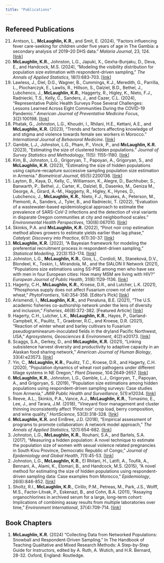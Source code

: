 ```yaml
---
title: "Publications"
---
```


## Refereed Publications

<ol reversed>

<li>Arntson, L., **McLaughlin, K.R.**, and Smit, E. (2024), “Factors influencing fever care-seeking for children under five years of age in The Gambia: a secondary analysis of 2019–20 DHS data.” *Malaria Journal*, 23, 124. [[link](https://malariajournal.biomedcentral.com/articles/10.1186/s12936-024-04951-w)]</li>

<li>**McLaughlin, K.R.**, Johnston, L.G., Japuki, X., Gexha-Bunjaku, D., Deva, E., and Handcock, M.S. (2024), “Modeling the visibility distribution for population size estimation with respondent-driven sampling,” *The Annals of Applied Statistics*, 18(1):683-703. [[link](https://projecteuclid.org/journals/annals-of-applied-statistics/volume-18/issue-1/Modeling-the-visibility-distribution-for-respondent-driven-sampling-with-application/10.1214/23-AOAS1807.short)]</li>

<li>Lawless, J., Diel, D.G., Wagner, B., Cummings, K.J., Meredith, G., Parrilla, L., Plocharczyk, E., Lawlis, R., Hillson, S., Dalziel, B.D., Bethel, J., Lubchenco, J., **McLaughlin, K.R.**, Haggerty, R., Higley, K., Nieto, F.J., Radniecki, T.S., Kelly, C., Sanders, J., and Cazer, C.L. (2024), “Representative Public Health Surveys Pose Several Challenges: Lessons Learned Across Eight Communities During the COVID-19 Pandemic.” *American Journal of Preventative Medicine Focus*, 3(2):100198. [[link](https://doi.org/10.1016/j.focus.2024.100198)]</li>

<li>Phatak, G., Johnston, L.G., Khoudri, I., Rhilani, H.E., Kettani, A.E., and **McLaughlin, K.R.** (2023), “Trends and factors affecting knowledge of and stigma and violence towards female sex workers in Morocco.” *International Journal of Behavioral Medicine*. [[link](https://link.springer.com/article/10.1007/s12529-023-10237-3)]</li>

<li>Gamble, L.J., Johnston, L.G., Pham, P., Vinck, P., and **McLaughlin, K.R.** (2023), “Estimating the size of clustered hidden populations.” *Journal of Survey Statistics and Methodology*, 11(5): 1155–1180. [[link](https://doi.org/10.1093/jssam/smad025)]</li>

<li>Kim, B., Johnston, L.G., Grigoryan, T., Papoyan, A., Grigoryan, S., and **McLaughlin, K.R.** (2023), “Estimating the size of hidden populations using capture-recapture successive sampling population size estimation in Armenia.” *Biometrical Journal*, 65(5):2200136. [[link](https://doi.org/10.1002/bimj.202200136)]</li>

<li>Layton, B., Kaya, D., Kelly, C., Williamson, K., Alegre, D., Bachhuber, S., Banwarth, P., Bethel, J., Carter, K., Dalziel, B., Dasenko, M., Geniza M., George, A., Girard, A.-M., Haggerty, R., Higley, K., Hynes, D., Lubchenco, J., **McLaughlin, K.R.**, Nieto, F.J., Noakes, A., Peterson, M., Piemonti, A., Sanders, J., Tyler, B., and Radniecki, T. (2022), “Evaluation of a wastewater-based epidemiological approach to estimate the prevalence of SARS-CoV-2 infections and the detection of viral variants in disparate Oregon communities at city and neighborhood scales.” *Environmental Health Perspectives*, 130(6):067010. [[link](https://doi.org/10.1289/EHP10289)]</li>

<li>Skinkis, P.A. and **McLaughlin, K.R.** (2022), “Pinot noir crop estimation method allows growers to estimate yields earlier than lag phase,” *Catalyst: Discovery into Practice*, 6(1):30-37. [[link](https://www.ajevonline.org/content/6/Suppl_1/30)]</li>

<li>**McLaughlin, K.R.** (2022), “A Bayesian framework for modeling the preferential recruitment process in respondent-driven sampling,” *Statistical Modelling*, 22(3):153-174. [[link](https://journals.sagepub.com/doi/10.1177/1471082X211043945)]</li>

<li>Johnston, L.G., **McLaughlin, K.R.**, Gios, L., Cordioli, M., Staneková, D.V., Blondeel, K., Toskin, I., Mirandola, M., and the SIALON II Network (2021), “Populations size estimations using SS-PSE among men who have sex with men in four European cities: How many MSM are living with HIV?” *European Journal of Public Health*, 31(6):1129-1136. [[link](https://academic.oup.com/eurpub/article/31/6/1129/6385781)]</li>

<li>Hagerty, C.H., **McLaughlin, K.R.**, Kroese, D.R., and Lutcher, L.K. (2021), “Phosphorus supply does not affect Fusarium crown rot of winter wheat,” *PhytoFrontiers*, 1(4):354-358. [Editor’s Pick] [[link](https://apsjournals.apsnet.org/doi/full/10.1094/PHYTOFR-01-21-0010-R)]</li>

<li>Arismendi, I., **McLaughlin, K.R.**, and Penaluna, B.E. (2021), “The U.S. academic fisheries co-authorship network under the lens of diversity and inclusion,” *Fisheries*, 46(8):372-382. [Featured Article] [[link](https://afspubs.onlinelibrary.wiley.com/doi/abs/10.1002/fsh.10618)]</li>

<li>Hagerty, C.H., Lutcher, L.K., **McLaughlin, K.R.**, Hayes, P., Garland-Campbell, K., Paulitz, T., Graebner, R.C., and Kroese, D.R. (2021), “Reaction of winter wheat and barley cultivars to Fusarium pseudograminearum-inoculated fields in the dryland Pacific Northwest, USA,” *Agrosystems, Geosciences & Environment*, 4(2):e20173. [[link](https://acsess.onlinelibrary.wiley.com/doi/full/10.1002/agg2.20173)]</li>

<li>Scaggs, S.A., Gerkey, D., and **McLaughlin, K.R.** (2021), “Linking subsistence harvest diversity and productivity to adaptive capacity in an Alaskan food sharing network,” *American Journal of Human Biology*, 33(4):e23573. [[link](https://onlinelibrary.wiley.com/doi/abs/10.1002/ajhb.23573)]</li>

<li>Yin, C., **McLaughlin, K.R.**, Paulitz, T.C., Kroese, D.R., and Hagerty, C.H. (2020), “Population dynamics of wheat root pathogens under different tillage systems in NE Oregon,” *Plant Disease*, 104:2649-2657. [[link](https://apsjournals.apsnet.org/doi/full/10.1094/PDIS-03-19-0621-RE)]</li>

<li>**McLaughlin, K.R.**, Johnston, L.G., Gamble, L.J., Grigoryan, T., Papoyan, A., and Grigoryan, S. (2019), “Population size estimations among hidden populations using respondent-driven sampling surveys: Case studies from Armenia,” *JMIR Public Health and Surveillance*, 5(1):e12034. [[link](https://publichealth.jmir.org/2019/1/e12034)]</li>

<li>Reeve, A.L., Skinkis, P.A., Vance, A.J., **McLaughlin, K.R.**, Tomasino, E., Lee, J., and Tarara, J.M. (2018), “Vineyard floor management and cluster thinning inconsistently affect ‘Pinot noir’ crop load, berry composition, and wine quality,” *HortScience*, 53(3):318-328. [[link](https://journals.ashs.org/hortsci/view/journals/hortsci/53/3/article-p318.xml)]</li>

<li>**McLaughlin, K.R.** and EmBree, J.D. (2018), “Empirical assessment of programs to promote collaboration: A network model approach,” *The Annals of Applied Statistics*, 12(1):654-682. [[link](https://projecteuclid.org/journals/annals-of-applied-statistics/volume-12/issue-1/Empirical-assessment-of-programs-to-promote-collaboration--A-network/10.1214/17-AOAS1114.full)]</li>

<li>Johnston, L.G., **McLaughlin, K.R.**, Rouhani, S.A., and Bartels, S.A. (2017), “Measuring a hidden population: A novel technique to estimate the population size of women with sexual violence related pregnancies in South Kivu Province, Democratic Republic of Congo,” *Journal of Epidemiology and Global Health*, 7(1):45-53. [[link](https://www.sciencedirect.com/science/article/pii/S2210600616300946)]</li>

<li>Johnston, L.G., **McLaughlin, K.R.**, El Rhilani, H., Latifi, A., Toufik, A., Bennani, A., Alami, K., Elomari, B., and Handcock, M.S. (2015), “A novel method for estimating the size of hidden populations using respondent-driven sampling data: Case examples from Morocco,” *Epidemiology*, 26(6):846-852. [[link](https://www.ncbi.nlm.nih.gov/pmc/articles/PMC4586393/)]</li>

<li>Sholtz, R.I., **McLaughlin, K.R.**, Cirillo, P.M., Petreas, M., Park, J.S., Wolff, M.S., Factor-Litvak, P., Eskenazi, B., and Cohn, B.A. (2011), “Assaying organochlorines in archived serum for a large, long-term cohort: Implications of combining assay results from multiple laboratories over time,” *Environment International*, 37(4):709-714. [[link](https://www.ncbi.nlm.nih.gov/pmc/articles/PMC3257216/)]</li>

</ol>

## Book Chapters


<ol reversed>

<li>**McLaughlin, K.R.** (2024) “Collecting Data from Networked Populations: Snowball and Respondent-Driven Sampling.” In The Handbook of Teaching Qualitative and Mixed Research Methods: A Step-by-Step Guide for Instructors, edited by A. Ruth, A. Wutich, and H.R. Bernard, 28-32. Oxford, England: Routledge.</li>

</ol>
